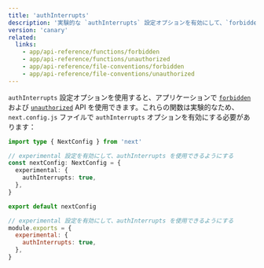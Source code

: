 ```yaml
---
title: 'authInterrupts'
description: '実験的な `authInterrupts` 設定オプションを有効にして、`forbidden` と `unauthorized` を使用する方法を学びましょう。'
version: 'canary'
related:
  links:
    - app/api-reference/functions/forbidden
    - app/api-reference/functions/unauthorized
    - app/api-reference/file-conventions/forbidden
    - app/api-reference/file-conventions/unauthorized
---
```


`authInterrupts` 設定オプションを使用すると、アプリケーションで [`forbidden`](/docs/app/api-reference/functions/forbidden) および [`unauthorized`](/docs/app/api-reference/functions/unauthorized) API を使用できます。これらの関数は実験的なため、`next.config.js` ファイルで `authInterrupts` オプションを有効にする必要があります：

<Tabs>
<TabItem value="ts" label="TypeScript">

```ts title="next.config.ts" switcher
import type { NextConfig } from 'next'

// experimental 設定を有効にして、authInterrupts を使用できるようにする
const nextConfig: NextConfig = {
  experimental: {
    authInterrupts: true,
  },
}

export default nextConfig
```

</TabItem>
<TabItem value="js" label="JavaScript">

```js title="next.config.js" switcher
// experimental 設定を有効にして、authInterrupts を使用できるようにする
module.exports = {
  experimental: {
    authInterrupts: true,
  },
}
```

</TabItem>
</Tabs>
